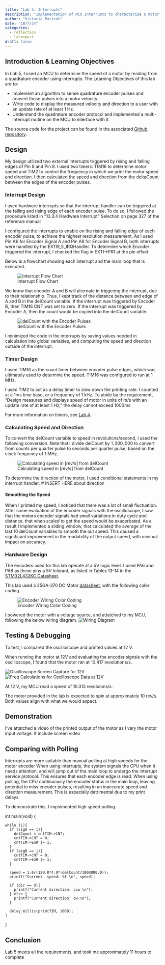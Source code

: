 ```yaml
---
title: "Lab 5: Interrupts"
description: "Implementation of MCU Interrupts to characterize a motor"
author: "Victoria Parizot"
date: "10/7/24"
categories:
  - reflection
  - labreport
draft: false
---
```


## Introduction & Learning Objectives
In Lab 5, I used an MCU to determine the speed of a motor by reading from a quadrature encoder using interrupts. The Learning Objectives of this lab are to:

<ul>
<li>Implement an algorithm to sense quadrature encoder pulses and convert those pulses into a motor velocity. </li>
<li>Write code to display the measured velocity and direction to a user with an update rate of at least 1 Hz. </li>
<li> Understand the quadrature encoder protocol and implemented a multi-interrupt routine on the MCU to interface with it. </li>
</ul>

The source code for the project can be found in the associated [Github repository](https://github.com/vparizot/e155-lab5).

## Design

My design utilized two external interrupts triggered by rising and falling edges of Pin 6 and Pin 8. I used two timers: TIM16 to determine motor speed and TIM2 to control the frequency in which we print the motor speed and direction. I then calculated the speed and direction from the deltaCount between the edges of the encoder pulses.

### Interrupt Design
I used hardware interrupts so that the interrupt handler can be triggered at the falling and rising edge of each encoder pulse. To do so, I followed the procedure listed in "13.3.4 Hardware Interrupt" Selection on page 327 of the reference manual 

I configured the interrupts to enable on the rising and falling edge of each encoder pulse, to achieve the highest resolution measurement. As I used Pin A6 for Encoder Signal A and Pin A8 for Encoder Signal B, both interrupts were handled by the EXTI9_5_IRQHandler. To determine which Encoder triggered the interrupt, I checked the flag in EXTI->PR1 at the pin offset. 

Below is a flowchart showing each interrupt and the main loop that is executed. 

![Interrupt Flow Chart](images/flowchart1.jpeg) 

We know that encoder A and B will alternate in triggering the interrupt, due to their relationship. Thus, I kept track of the distance between and edge of A and B in the delCount variable. If the interrupt was triggered by Encoder B, then TIM16 CNT was set to zero. If the interrupt was triggered by Encoder A, then the count would be copied into the delCount variable. 

![delCount with the Encoder Pulses](images/delCount.jpeg) 

I minimized the code in the interrupts by saving values needed in calculation into global variables, and computing the speed and direction outside of the interrupt. 

### Timer Design

I used TIM16 as the count timer between encoder pulse edges, which was ultimately used to determine the speed. TIM16 was configured to run at 1 MHz. 

I used TIM2 to act as a delay timer to slow down the printing rate. I counted at a 1ms time base, or a frequency of 1 kHz. To abide by the requirement, "Design measures and displays speed of motor in units of m/s with an update rate of at least 1 Hz," the delay cannot exceed 1000ms.

For more information on timers, see [Lab 4](https://vparizot.github.io/hmc-e155-portfolio/labs/lab4/lab4.html).

### Calculating Speed and Direction

To convert the delCount variable to speed in revolutions/second, I used the following conversion. Note that I divide delCount by $1,000,000$ to convert from counts per quarter pulse to seconds per quarter pulse, based on the clock frequency of 1 MHz. 

![Calculating speed in [rev/s] from delCount](images/speedCalculations.jpeg) 

To determine the direction of the motor, I used conditional statements in my interrupt handler. 
# INSERT HERE about direction

#### Smoothing the Speed

When I printed my speed, I noticed that there was a lot of small fluctuation. After some evaluation of the encoder signals with the oscilloscope, I saw that the motors encoder signals had small variations in duty cycle and distance, that when scaled to get the speed would be exacerbated. As a result I implemented a sliding window, that calculated the average of the last 10 delCount variables to smooth the out speed. This caused a significant improvement in the readability of the output speed, with minimal impact on accuracy.

### Hardware Design
The encoders used for this lab operate at a 5V logic level. I used PA6 and PA8 as these pins a 5V tolerant, as listed in Tables 13-14 in the [STM32L432KC Datasheet](https://hmc-e155.github.io/assets/doc/ds11451-stm32l432kc.pdf).

This lab used a 25GA-370 DC Motor [datasheet](https://hmc-e155.github.io/assets/lab/25GA370.pdf), with the following color coding. 

![Encoder Wiring Color Coding](images/MotorDatasheet.png) 

I powered the motor with a voltage source, and attatched to my MCU, following the below wiring diagram.
![Wiring Diagram](images/PinSchematic.jpeg) 

## Testing & Debugging
To test, I compared the oscilloscope and printed values at 12 V. 

When running the motor at 12V and evaluating the encoder signals with the oscilloscope, I found that the motor ran at 10.417 revolutions/s. 

![Oscilloscope Screen Capture for 12V](images/Osc12V.png) 
![Freq Calculations for Oscilloscope Data at 12V](images/CalcOsc12V.jpeg) 

At 12 V, my MCU read a speed of 10.313 revoluions/s. 

The motor provided in the lab is expected to spin at approximately 10 rev/s. Both values align with what we would expect. 

## Demonstration
I've attatched a video of the printed output of the motor as I vary the motor input voltage. 
# include screen video
<!-- ####################### -->
<!-- ####################### -->
<!-- ####################### -->
<!-- ####################### -->
<!-- ####################### -->
<!-- ####################### -->
<!-- ####################### -->
<!-- ####################### -->
<!-- ####################### -->
<!-- ####################### -->
<!-- ####################### -->
<!-- ####################### -->

## Comparing with Polling
Interrupts are more suitable than manual polling at high speeds for the motor encoder When using interrupts, the system signals the CPU when it needs attention, and will jump out of the main loop to undergo the interrupt service protocol. This ensures that each encoder edge is read. When using polling, the CPU continuously the encoder status in the main loop, leaving potential to miss encoder pulses, resulting in an inaccurate speed and direction measurement. This is especially detrimental due to my print delays.

To demonstrate this, I implemented high speed polling. 

int main(void) {
    
    while (1){
      if (sigA == 1){
        delCount = cntTIM->CNT;
        cntTIM->CNT = 0; 
        cntTIM->EGR |= 1;   
      }
      if (sigB == 1){
        cntTIM->CNT = 0;
        cntTIM->EGR |= 1;
      }

      speed = 1.0/(120.0*4.0*(delCount/1000000.0));      
      printf("Current  speed: %f \n", speed);

      if (dir == 0){
        printf("Current direction: ccw \n");
      } else {
        printf("Current direction: cw \n");
      }

      delay_millis(printTIM, 1000);
    }
}

## Conclusion
Lab 5 meets all the requirements, and took me approximately 11 hours to complete



